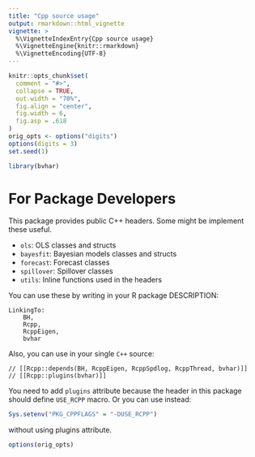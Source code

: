 ```yaml
---
title: "Cpp source usage"
output: rmarkdown::html_vignette
vignette: >
  %\VignetteIndexEntry{Cpp source usage}
  %\VignetteEngine{knitr::rmarkdown}
  %\VignetteEncoding{UTF-8}
---
```


```r
knitr::opts_chunk$set(
  comment = "#>",
  collapse = TRUE,
  out.width = "70%",
  fig.align = "center",
  fig.width = 6,
  fig.asp = .618
)
orig_opts <- options("digits")
options(digits = 3)
set.seed(1)
```

```r
library(bvhar)
```

# For Package Developers

This package provides public C++ headers. Some might be implement these useful.

- `ols`: OLS classes and structs
- `bayesfit`: Bayesian models classes and structs
- `forecast`: Forecast classes
- `spillover`: Spillover classes
- `utils`: Inline functions used in the headers

You can use these by writing in your R package DESCRIPTION:

```
LinkingTo: 
    BH,
    Rcpp,
    RcppEigen,
    bvhar
```

Also, you can use in your single `C++` source:

```
// [[Rcpp::depends(BH, RcppEigen, RcppSpdlog, RcppThread, bvhar)]]
// [[Rcpp::plugins(bvhar)]]
```

You need to add `plugins` attribute because the header in this package should define `USE_RCPP` macro.
Or you can use instead:

```r
Sys.setenv("PKG_CPPFLAGS" = "-DUSE_RCPP")
```

without using plugins attribute.

```r
options(orig_opts)
```
